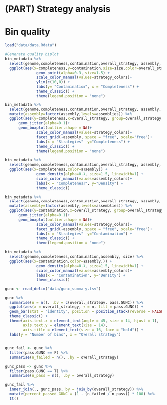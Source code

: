 # (PART) Strategy analysis {-}
# Bin quality

```r
load("data/data.Rdata")
```

```r
#Generate quality biplot
bin_metadata %>%
  select(genome,completeness,contamination,overall_strategy, assembly, size) %>%
  ggplot(aes(x=completeness,y=contamination,size=size,color=overall_strategy)) +
              geom_point(alpha=0.3, size=1.5) +
              scale_color_manual(values=strategy_colors)+
              ylim(c(10,0)) +
              labs(y= "Contamination", x = "Completeness") +
              theme_classic() +
              theme(legend.position = "none")
```

```r
bin_metadata %>%
  select(genome,completeness,contamination,overall_strategy, assembly, size) %>%
  mutate(assembly=factor(assembly,levels=assemblies)) %>%
  ggplot(aes(y=completeness,x=overall_strategy, group=overall_strategy, color=overall_strategy)) +
      geom_jitter(alpha=0.1)+
      geom_boxplot(outlier.shape = NA)+
              scale_color_manual(values=strategy_colors)+
              facet_grid(~assembly, space = "free", scale="free")+
              labs(x = "Strategies", y="Completeness") +
              theme_classic() +
              theme(legend.position = "none")
```

```r
bin_metadata %>%
  select(genome,completeness,contamination,overall_strategy, assembly, size) %>%
  ggplot(aes(x=completeness,color=assembly)) +
              geom_density(alpha=0.3, size=1.5, linewidth=1) +
              scale_color_manual(values=assembly_colors)+
              labs(x = "Completeness", y="Density") +
              theme_classic()
```

```r
bin_metadata %>%
  select(genome,completeness,contamination,overall_strategy, assembly, size) %>%
  mutate(assembly=factor(assembly,levels=assemblies)) %>%
  ggplot(aes(y=contamination,x=overall_strategy, group=overall_strategy, color=overall_strategy)) +
      geom_jitter(alpha=0.1)+
      geom_boxplot(outlier.shape = NA)+
              scale_color_manual(values=strategy_colors)+
              facet_grid(~assembly, space = "free", scale="free")+
              labs(x = "Strategies", y="Contamination") +
              theme_classic() +
              theme(legend.position = "none")
```

```r
bin_metadata %>%
  select(genome,completeness,contamination,assembly, size) %>%
  ggplot(aes(x=contamination,color=assembly,)) +
              geom_density(alpha=0.3, size=1.5, linewidth=1) +
              scale_color_manual(values=assembly_colors)+
              labs(x = "Contamination", y="Density") +
              theme_classic()
```

```r

gunc <- read_delim("data/gunc_summary.tsv")

gunc %>% 
  summarise(n = n(), .by = c(overall_strategy, pass.GUNC)) %>%
  ggplot(aes(x = overall_strategy, y = n, fill = pass.GUNC)) +
  geom_bar(stat = "identity", position = position_stack(reverse = FALSE)) +
  theme_classic() +
  theme(axis.text.x = element_text(angle = 45, size = 14, hjust = 1),
        axis.text.y = element_text(size = 14),
        axis.title = element_text(size = 16, face = "bold")) +
  labs(y = "Number of bins", x = "Overall strategy")


gunc_fail <- gunc %>%
  filter(pass.GUNC == F) %>% 
  summarise(n_failed = n(), .by = overall_strategy)

gunc_pass <- gunc %>%
  filter(pass.GUNC == T) %>% 
  summarise(n_pass = n(), .by = overall_strategy)

gunc_fail %>%
  inner_join(., gunc_pass, by = join_by(overall_strategy)) %>%
  mutate(percent_passed_GUNC = (1 - (n_failed / n_pass)) * 100) %>%
  tt()


```


